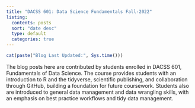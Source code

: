 ```yaml
---
title: "DACSS 601: Data Science Fundamentals Fall-2022"
listing:
  contents: posts
  sort: "date desc"
  type: default
  categories: true
---
```



```r
cat(paste("Blog Last Updated:", Sys.time()))
```

The blog posts here are contributed by students enrolled in DACSS 601, Fundamentals of Data Science. The course provides students with an introduction to R and the tidyverse, scientific publishing, and collaboration through GitHub, building a foundation for future coursework. Students also are introduced to general data management and data wrangling skills, with an emphasis on best practice workflows and tidy data management.
